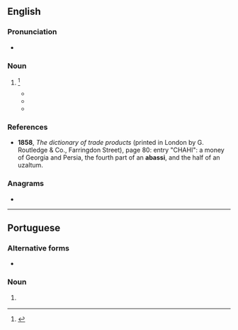 ==English==

===Pronunciation===
* {{a|GenAm}} {{IPA|/əˈbɑ.si/|lang=en}}

===Noun===
{{en-noun}}

# {{obsolete spelling of|abbasi|lang=en}}<ref>{{R:MW3 1976}}</ref>
#* {{quote-book|year=1765|title=The Modern Part of an Univerſal Hiſtory, from the Earlieſt Account of Time|volume=43|page=161|passage=The most current money in ''Perſia'' are the '''abaſſi's''', worth about 1 ''s''. 4 ''d.'' ſterling : they are of the fineſt ſilver. An '''abaſſi''' is worth two mahmoudi's, a mahmoudi two ſhais, and a ſhai ten ſingle or five double caſbeghi's.}}
#* {{quote-book|year=1819|author=William Anderson|title=The London commercial dictionary, and sea-port gazetteer|page=557|section=entry "Persia"|passage=''Accounts'' are kept in tomans of 50 '''abassis''' = 100 mamoodis = 200 shatrees = 1,000 dinars-bisti. The last is an imaginary money.}}
#* {{quote-book|year=1899|title=The romances of Alexandre Dumas|chapter=The Miller|page=141|passage=Only know how to set about it, and you can extract an '''abassi''', not from every carriage, but from every gun-barrel.}}

===References===
* '''1858''', ''The dictionary of trade products'' (printed in London by G. Routledge & Co., Farringdon Street), page 80: entry "CHAHI": a money of Georgia and Persia, the fourth part of an '''abassi''', and the half of an uzaltum.
<references/>

===Anagrams===
* {{anagrams|en|Sabias|abasis|baisas}}

----

==Portuguese==

===Alternative forms===
* {{l|pt|abás}}

===Noun===
{{pt-noun|m}}

# {{lb|pt|historical}} {{l|en|abbasi}} {{gloss|historical Persian silver coin}}